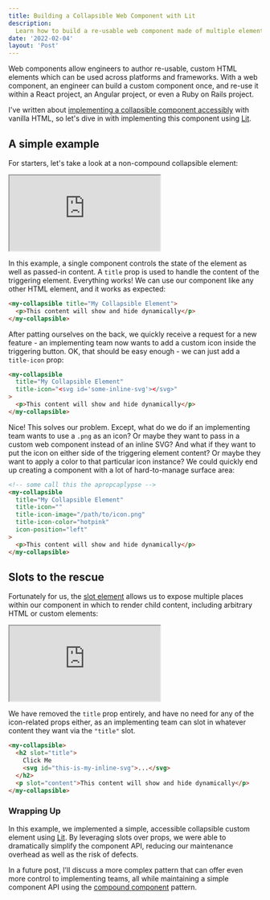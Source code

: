 ```yaml
---
title: Building a Collapsible Web Component with Lit
description:
  Learn how to build a re-usable web component made of multiple elements
date: '2022-02-04'
layout: 'Post'
---
```


Web components allow engineers to author re-usable, custom HTML elements which
can be used across platforms and frameworks. With a web component, an engineer
can build a custom component once, and re-use it within a React project, an
Angular project, or even a Ruby on Rails project.

I've written about
[implementing a collapsible component accessibly](/building-an-accessible-collapsible-element)
with vanilla HTML, so let's dive in with implementing this component using
[Lit](https://lit.dev).

## A simple example

For starters, let's take a look at a non-compound collapsible element:

<iframe src="https://stackblitz.com/edit/blogbuilding-a-compound-web-component-with-lit-01?ctl=1&embed=1&file=src/my-collapsible.ts&hideExplorer=1&hideNavigation=1&theme=dark"></iframe>

In this example, a single component controls the state of the element as well as
passed-in content. A `title` prop is used to handle the content of the
triggering element. Everything works! We can use our component like any other
HTML element, and it works as expected:

```html
<my-collapsible title="My Collapsible Element">
  <p>This content will show and hide dynamically</p>
</my-collapsible>
```

After patting ourselves on the back, we quickly receive a request for a new
feature - an implementing team now wants to add a custom icon inside the
triggering button. OK, that should be easy enough - we can just add a
`title-icon` prop:

```html
<my-collapsible
  title="My Collapsible Element"
  title-icon="<svg id='some-inline-svg'></svg>"
>
  <p>This content will show and hide dynamically</p>
</my-collapsible>
```

Nice! This solves our problem. Except, what do we do if an implementing team
wants to use a `.png` as an icon? Or maybe they want to pass in a custom web
component instead of an inline SVG? And what if they want to put the icon on
either side of the triggering element content? Or maybe they want to apply a
color to that particular icon instance? We could quickly end up creating a
component with a lot of hard-to-manage surface area:

```html
<!-- some call this the apropcaplypse -->
<my-collapsible
  title="My Collapsible Element"
  title-icon=""
  title-icon-image="/path/to/icon.png"
  title-icon-color="hotpink"
  icon-position="left"
>
  <p>This content will show and hide dynamically</p>
</my-collapsible>
```

## Slots to the rescue

Fortunately for us, the
[slot element](https://developer.mozilla.org/en-US/docs/Web/HTML/Element/slot)
allows us to expose multiple places within our component in which to render
child content, including arbitrary HTML or custom elements:

<iframe src="https://stackblitz.com/edit/blogbuilding-a-compound-web-component-with-lit-02?ctl=1&embed=1&file=src/my-collapsible.ts&hideExplorer=1"></iframe>

We have removed the `title` prop entirely, and have no need for any of the
icon-related props either, as an implementing team can slot in whatever content
they want via the `"title"` slot.

```html
<my-collapsible>
  <h2 slot="title">
    Click Me
    <svg id="this-is-my-inline-svg">...</svg>
  </h2>
  <p slot="content">This content will show and hide dynamically</p>
</my-collapsible>
```

### Wrapping Up

In this example, we implemented a simple, accessible collapsible custom element
using [Lit](https://lit.dev). By leveraging slots over props, we were able to
dramatically simplify the component API, reducing our maintenance overhead as
well as the risk of defects.

In a future post, I'll discuss a more complex pattern that can offer even more
control to implementing teams, all while maintaining a simple component API
using the
[compound component](https://kentcdodds.com/blog/compound-components-with-react-hooks)
pattern.
